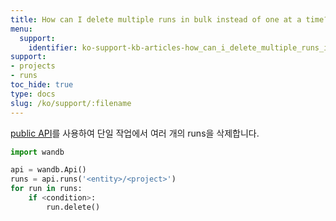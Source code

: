 ```yaml
---
title: How can I delete multiple runs in bulk instead of one at a time?
menu:
  support:
    identifier: ko-support-kb-articles-how_can_i_delete_multiple_runs_in_bulk_instead_of_one_at_a_time
support:
- projects
- runs
toc_hide: true
type: docs
slug: /ko/support/:filename
---
```


[public API](/ko/ref/python/public-api/api)를 사용하여 단일 작업에서 여러 개의 runs을 삭제합니다.

```python
import wandb

api = wandb.Api()
runs = api.runs('<entity>/<project>')
for run in runs:
    if <condition>:
        run.delete()
```

